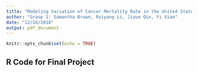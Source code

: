 ```yaml
---
title: "Modeling Variation of Cancer Mortality Rate in the United States"
author: "Group 1: Samantha Brown, Ruiyang Li, Jiyue Qin, Yi Xiao"
date: "12/16/2018"
output: pdf_document
---
```


```r
knitr::opts_chunk$set(echo = TRUE)
```

## R Code for Final Project